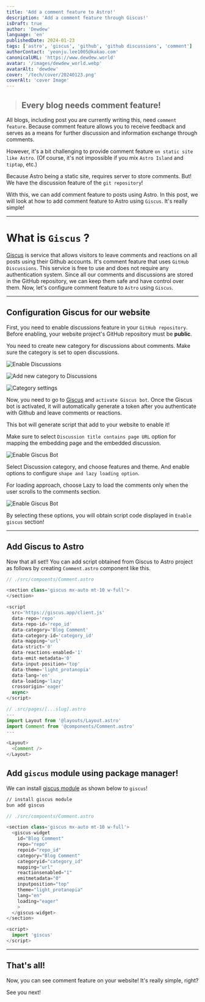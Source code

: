 ```yaml
---
title: 'Add a comment feature to Astro!'
description: 'Add a comment feature through Giscus!'
isDraft: true
author: 'Dewdew'
language: 'en'
publishedDate: 2024-01-23
tags: ['astro', 'giscus', 'github', 'github discussions', 'comment']
authorContact: 'yeonju.lee1005@kakao.com'
canonicalURL: 'https://www.dewdew.world'
avatar: '/images/dewdew_world.webp'
avatarAlt: 'dewdew'
cover: '/tech/cover/20240123.png'
coverAlt: 'cover Image'
---
```


> ## Every blog needs comment feature!

All blogs, including post you are currently writing this, need `comment feature`.
Because comment feature allows you to receive feedback and serves as a means for further discussion and information exchange through comments.

However, it's a bit challenging to provide comment feature `on static site like Astro`.
(Of course, it's not impossible if you mix `Astro Island` and `tiptap`, etc.)

Because Astro being a static site, requires server to store comments.
But! We have the discussion feature of the `git repository`!

With this, we can add comment feature to posts using Astro.
In this post, we will look at how to add comment feature to Astro using `Giscus`.
It's really simple!

---

# What is `Giscus` ?

[Giscus](https://giscus.app/) is service that allows visitors to leave comments and reactions on all posts using their Github accounts.
It's comment feature that uses `GitHub Discussions`.
This service is free to use and does not require any authentication system.
Since all our comments and discussions are stored in the GitHub repository, we can keep them safe and have control over them.
Now, let's configure comment feature to `Astro` using `Giscus`.

---

## Configuration Giscus for our website

First, you need to enable discussions feature in your `GitHub repository`.
Before enabling, your website project's GitHub repository must be **public**.

You need to create new category for discussions about comments.
Make sure the category is set to open discussions.

![Enable Discussions](/tech/images/20240123-1.png)

![Add new category to Discussions](/tech/images/20240123-2.png)

![Category settings](/tech/images/20240123-3.png)

Now, you need to go to [Giscus](https://giscus.app/) and `activate Giscus bot`.
Once the Giscus bot is activated, it will automatically generate a token after you authenticate with Github and leave comments or reactions.

This bot will generate script that add to your website to enable it!

Make sure to select `Discussion title contains page URL` option for mapping the embedding page and the embedded discussion.

![Enable Giscus Bot](/tech/images/20240123-4.png)

Select Discussion category, and choose features and theme.
And enable options to configure `shape and lazy loading option`.

For loading approach, choose Lazy to load the comments only when the user scrolls to the comments section.

![Enable Giscus Bot](/tech/images/20240123-5.png)

By selecting these options, you will obtain script code displayed in `Enable giscus` section!

---

## Add Giscus to Astro

Now that all set!!
You can add script obtained from Giscus to Astro project as follows by creating `Comment.astro` component like this.

```typescript
// ./src/compoents/Comment.astro

<section class='giscus mx-auto mt-10 w-full'>
</section>

<script
  src='https://giscus.app/client.js'
  data-repo='repo'
  data-repo-id='repo_id'
  data-category='Blog Comment'
  data-category-id='category_id'
  data-mapping='url'
  data-strict='0'
  data-reactions-enabled='1'
  data-emit-metadata='0'
  data-input-position='top'
  data-theme='light_protanopia'
  data-lang='en'
  data-loading='lazy'
  crossorigin='eager'
  async>
</script>
```

```typescript
// .src/pages/[...slug].astro
---
import Layout from '@layouts/Layout.astro'
import Comment from '@components/Comment.astro'
---

<Layout>
  <Comment />
</Layout>
```

## Add `giscus` module using package manager!

We can install [giscus module](https://github.com/giscus/giscus-component#readme) as shown below to `giscus`!

```zsh
// install giscus module
bun add giscus
```

```typescript
// ./src/compoents/Comment.astro

<section class='giscus mx-auto mt-10 w-full'>
  <giscus-widget
    id="Blog Comment"
    repo="repo"
    repoid="repo_id"
    category="Blog Comment"
    categoryid="category_id"
    mapping="url"
    reactionsenabled="1"
    emitmetadata="0"
    inputposition="top"
    theme="light_protanopia"
    lang="en"
    loading="eager"
    >
  </giscus-widget>
</section>

<script>
  import 'giscus'
</script>
```


---

## That's all!

Now, you can see comment feature on your website!
It's really simple, right?

See you next!
